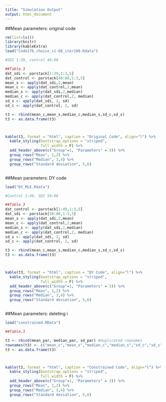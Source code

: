 ---
title: "Simulation Output"
output: html_document
---

##Mean parameters: original code
```{r echo=FALSE}
rm(list=ls())
library(knitr)
library(kableExtra)
load("Code17b_choice_s1-88_iter100.Rdata")

#SDI 1:39, control 40:88

##Table.3
dat_sdi <- parstack[1:39,1:3,5]
dat_control <- parstack[40:88,1:3,5]
mean_s <- apply(dat_sdi,2,mean)
mean_c <- apply(dat_control,2,mean)
median_s <- apply(dat_sdi,2,median)
median_c <- apply(dat_control,2, median)
sd_s <- apply(dat_sdi, 2, sd)
sd_c <- apply(dat_control, 2, sd)

t3 <- rbind(mean_c,mean_s,median_c,median_s,sd_c,sd_s)
t3 <- as.data.frame(t3)



kable(t3, format = "html", caption = "Original Code", align="l") %>%
  kable_styling(bootstrap_options = "striped",
                full_width = F) %>%
  add_header_above(c("Group"=1, "Parameters" = 3)) %>%
  group_rows("Mean", 1,2) %>%
  group_rows("Median", 3,4) %>%
  group_rows("Standard deviation", 5,6)



```

##Mean parameters: DY code
```{r echo=FALSE}
load("DY_MLE.Rdata")

#Control 1:49, SDI 50:88

##Table.3
dat_control <- parstack[1:49,1:3,5]
dat_sdi <- parstack[50:88,1:3,5]
mean_s <- apply(dat_sdi,2,mean)
mean_c <- apply(dat_control,2,mean)
median_s <- apply(dat_sdi,2,median)
median_c <- apply(dat_control,2, median)
sd_s <- apply(dat_sdi, 2, sd)
sd_c <- apply(dat_control, 2, sd)

t3 <- rbind(mean_c,mean_s,median_c,median_s,sd_c,sd_s)
t3 <- as.data.frame(t3)



kable(t3, format = "html", caption = "DY Code", align="l") %>%
  kable_styling(bootstrap_options = "striped",
                full_width = F) %>%
  add_header_above(c("Group"=1, "Parameters" = 3)) %>%
  group_rows("Mean", 1,2) %>%
  group_rows("Median", 3,4) %>%
  group_rows("Standard deviation", 5,6)



```



##Mean parameters: deleting i
```{r echo=FALSE}
load("constrained.RData")

##Table.3

t3 <- rbind(mean_par, median_par, sd_par) #duplicated rownames
rownames(t3) <- c("mean_c","mean_s","median_c","median_s","sd_c","sd_s")
t3 <- as.data.frame(t3)



kable(t3, format = "html", caption = "Constrained Code", align="l") %>%
  kable_styling(bootstrap_options = "striped",
                full_width = F) %>%
  add_header_above(c("Group"=1, "Parameters" = 3)) %>%
  group_rows("Mean", 1,2) %>%
  group_rows("Median", 3,4) %>%
  group_rows("Standard deviation", 5,6)


```


